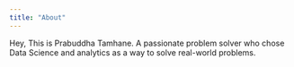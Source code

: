 ```yaml
---
title: "About"
---
```


Hey, This is Prabuddha Tamhane. A passionate problem solver who chose Data Science and analytics as a way to solve real-world problems.
